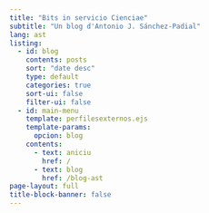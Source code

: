 ```yaml
---
title: "Bits in servicio Cienciae"
subtitle: "Un blog d'Antonio J. Sánchez-Padial"
lang: ast
listing:
  - id: blog
    contents: posts
    sort: "date desc"
    type: default
    categories: true
    sort-ui: false
    filter-ui: false
  - id: main-menu
    template: perfilesexternos.ejs
    template-params:
      opcion: blog
    contents:
      - text: aniciu
        href: /
      - text: blog
        href: /blog-ast
page-layout: full
title-block-banner: false
---
```


::: {#main-menu}
:::
